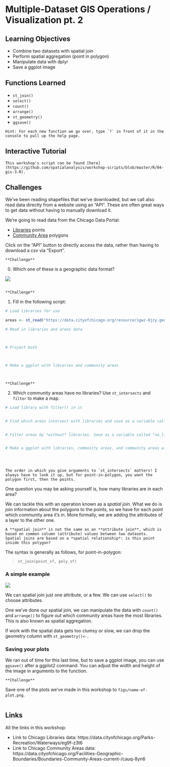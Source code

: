 # Multiple-Dataset GIS Operations / Visualization pt. 2

## Learning Objectives

- Combine two datasets with spatial join
- Perform spatial aggregation (point in polygon)
- Manipulate data with dplyr
- Save a ggplot image

## Functions Learned

- `st_join()`
- `select()`
- `count()`
- `arrange()`
- `st_geometry()`
- `ggsave()`

```block
Hint: For each new function we go over, type `?` in front of it in the console to pull up the help page.
```

## Interactive Tutorial

```block
This workshop's script can be found [here](https://github.com/spatialanalysis/workshop-scripts/blob/master/R/04-gis-3.R).
```

## Challenges

We've been reading shapefiles that we've downloaded, but we call also read data directly from a website using an "API". These are often great ways to get data without having to manually download it.

We're going to read data from the Chicago Data Portal:

- [Libraries](https://data.cityofchicago.org/Education/Libraries-Locations-Hours-and-Contact-Information/x8fc-8rcq) points
- [Community Area](https://data.cityofchicago.org/Facilities-Geographic-Boundaries/Boundaries-Community-Areas-current-/cauq-8yn6) polygons

Click on the "API" button to directly access the data, rather than having to download a csv via "Export".

```block
**Challenge**
```
0. Which one of these is a geographic data format?

![](figs/libraries.png)
```block
```


```block
**Challenge**
```
1. Fill in the following script:
```r
# Load libraries for use

areas <- st_read("https://data.cityofchicago.org/resource/igwz-8jzy.geojson")

# Read in libraries and areas data



# Project both



# Make a ggplot with libraries and community areas



```
```block
```


```block
**Challenge**
```
2. Which community areas have no libraries? Use `st_intersects` and `filter` to make a map.
```r
# Load library with filter() in it


# Find which areas intersect with libraries and save as a variable called "intersects"


# Filter areas by *without* libraries. Save as a variable called "no_lib" Hint: use "==" instead of ">" in the logical comparison


# Make a ggplot with libraries, community areas, and community areas without libraries




```
```block
```

```block
The order in which you give arguments to `st_intersects` matters! I always have to look it up, but for point-in-polygon, you want the polygon first, then the points.
```

One question you may be asking yourself is, how many libraries are in each area?

We can tackle this with an operation known as a *spatial join*. What we do is join information about the polygons to the points, so we have for each point which community area it's in. More formally, we are adding the attributes of a layer to the other one.

```block
A **spatial join** is not the same as an **attribute join**, which is based on common column (attribute) values between two datasets. Spatial joins are based on a *spatial relationship*: is this point inside this polygon?
```

The syntax is generally as follows, for point-in-polygon:

> `st_join(point_sf, poly_sf)`

### A simple example

![](figs/point_in_poly.png)

We can spatial join just one attribute, or a few. We can use `select()` to choose attributes.

One we've done our spatial join, we can manipulate the data with `count()` and `arrange()` to figure out which community areas have the most libraries. This is also known as spatial aggregation.

If work with the spatial data gets too clumsy or slow, we can drop the geometry column with `st_geometry()<-`.

### Saving your plots

We ran out of time for this last time, but to save a ggplot image, you can use `ggsave()` after a ggplot2 command. You can adjust the width and height of the image in arguments to the function.

```block
**Challenge**
```
Save one of the plots we've made in this workshop to `figs/name-of-plot.png`.
```block
```

## Links
All the links in this workshop:

- Link to Chicago Libraries data: https://data.cityofchicago.org/Parks-Recreation/Waterways/eg9f-z3t6
- Link to Chicago Community Areas data: https://data.cityofchicago.org/Facilities-Geographic-Boundaries/Boundaries-Community-Areas-current-/cauq-8yn6
